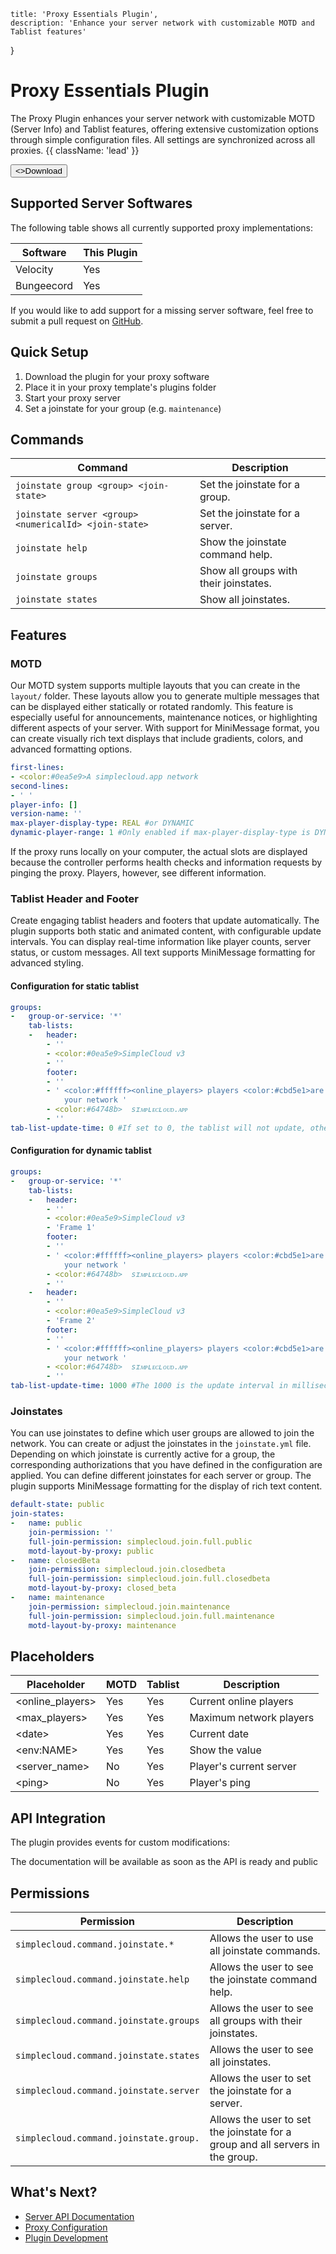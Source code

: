 
    title: 'Proxy Essentials Plugin',
    description: 'Enhance your server network with customizable MOTD and Tablist features'
}

# Proxy Essentials Plugin

The Proxy Plugin enhances your server network with customizable MOTD (Server Info) and Tablist features, offering extensive customization options through simple configuration files. All settings are synchronized across all proxies. {{ className: 'lead' }}

<Button href="https://github.com/theSimpleCloud/proxy-plugin/releases" arrow="right">
    <>Download</>
</Button>

## Supported Server Softwares

The following table shows all currently supported proxy implementations:

| Software   | This Plugin |
| ---------- | ----------- |
| Velocity   | Yes         | 
| Bungeecord | Yes         | 

If you would like to add support for a missing server software, feel free to submit a pull request on [GitHub](#).

## Quick Setup

1. Download the plugin for your proxy software
2. Place it in your proxy template's plugins folder
3. Start your proxy server
4. Set a joinstate for your group (e.g. `maintenance`)

## Commands

| **Command**               | **Description**                                                                                    |
|------------------------------|----------------------------------------------------------------------------------------------------|
| `joinstate group <group> <join-state>`            | Set the joinstate for a group. |
| `joinstate server <group> <numericalId> <join-state>`          | Set the joinstate for a server. |
| `joinstate help`          | Show the joinstate command help. |
| `joinstate groups`          | Show all groups with their joinstates. |
| `joinstate states`          | Show all joinstates. |

## Features

### MOTD
Our MOTD system supports multiple layouts that you can create in the `layout/` folder. These layouts allow you to generate multiple messages that can be displayed either statically or rotated randomly. This feature is especially useful for announcements, maintenance notices, or highlighting different aspects of your server. With support for MiniMessage format, you can create visually rich text displays that include gradients, colors, and advanced formatting options.

```yaml
first-lines:
- <color:#0ea5e9>A simplecloud.app network
second-lines:
- ' '
player-info: []
version-name: ''
max-player-display-type: REAL #or DYNAMIC
dynamic-player-range: 1 #Only enabled if max-player-display-type is DYNAMIC
```
<Note>
    If the proxy runs locally on your computer, the actual slots are displayed because the controller performs health checks and information requests by pinging the proxy. Players, however, see different information.
</Note>

### Tablist Header and Footer

Create engaging tablist headers and footers that update automatically. The plugin supports both static and animated content, with configurable update intervals. You can display real-time information like player counts, server status, or custom messages. All text supports MiniMessage formatting for advanced styling.

#### Configuration for static tablist
```yaml
groups:
-   group-or-service: '*'
    tab-lists:
    -   header:
        - ''
        - <color:#0ea5e9>SimpleCloud v3
        - ''
        footer:
        - ''
        - ' <color:#ffffff><online_players> players <color:#cbd5e1>are playing on
            your network '
        - <color:#64748b>  sɪᴍᴘʟᴇᴄʟᴏᴜᴅ.ᴀᴘᴘ
        - ''
tab-list-update-time: 0 #If set to 0, the tablist will not update, otherwise it will update every x milliseconds
```

#### Configuration for dynamic tablist
```yaml
groups:
-   group-or-service: '*'
    tab-lists:
    -   header:
        - ''
        - <color:#0ea5e9>SimpleCloud v3
        - 'Frame 1'
        footer:
        - ''
        - ' <color:#ffffff><online_players> players <color:#cbd5e1>are playing on
            your network '
        - <color:#64748b>  sɪᴍᴘʟᴇᴄʟᴏᴜᴅ.ᴀᴘᴘ
        - ''
    -   header:
        - ''
        - <color:#0ea5e9>SimpleCloud v3
        - 'Frame 2'
        footer:
        - ''
        - ' <color:#ffffff><online_players> players <color:#cbd5e1>are playing on
            your network '
        - <color:#64748b>  sɪᴍᴘʟᴇᴄʟᴏᴜᴅ.ᴀᴘᴘ
        - ''
tab-list-update-time: 1000 #The 1000 is the update interval in milliseconds
```

### Joinstates

You can use joinstates to define which user groups are allowed to join the network. You can create or adjust the joinstates in the `joinstate.yml` file.
Depending on which joinstate is currently active for a group, the corresponding authorizations that you have defined in the configuration are applied.
You can define different joinstates for each server or group. The plugin supports MiniMessage formatting for the display of rich text content.

```yaml
default-state: public
join-states:
-   name: public
    join-permission: ''
    full-join-permission: simplecloud.join.full.public
    motd-layout-by-proxy: public
-   name: closedBeta
    join-permission: simplecloud.join.closedbeta
    full-join-permission: simplecloud.join.full.closedbeta
    motd-layout-by-proxy: closed_beta
-   name: maintenance
    join-permission: simplecloud.join.maintenance
    full-join-permission: simplecloud.join.full.maintenance
    motd-layout-by-proxy: maintenance
```

## Placeholders

| Placeholder        | MOTD | Tablist | Description                    |
|-------------------|------|----------|--------------------------------|
| \<online_players\>  | Yes  | Yes      | Current online players         |
| \<max_players\>     | Yes  | Yes      | Maximum network players        |
| \<date\>            | Yes  | Yes      | Current date                   |
| \<env:NAME\>        | Yes  | Yes      | Show the value                 |
| \<server_name\>     | No   | Yes      | Player's current server        |
| \<ping\>            | No   | Yes      | Player's ping                  |

## API Integration

The plugin provides events for custom modifications:

<DangerNote>
    The documentation will be available as soon as the API is ready and public
</DangerNote>


## Permissions
| **Permission**               | **Description**                                                                                    |
|------------------------------|----------------------------------------------------------------------------------------------------|
| `simplecloud.command.joinstate.*`            | Allows the user to use all joinstate commands. |
| `simplecloud.command.joinstate.help`          | Allows the user to see the joinstate command help. |
| `simplecloud.command.joinstate.groups`          | Allows the user to see all groups with their joinstates. |
| `simplecloud.command.joinstate.states`          | Allows the user to see all joinstates. |
| `simplecloud.command.joinstate.server`       | Allows the user to set the joinstate for a server. |
| `simplecloud.command.joinstate.group.` | Allows the user to set the joinstate for a group and all servers in the group. |

## What's Next?

- [Server API Documentation](/api#server)
- [Proxy Configuration](/proxy)
- [Plugin Development](/plugins)


